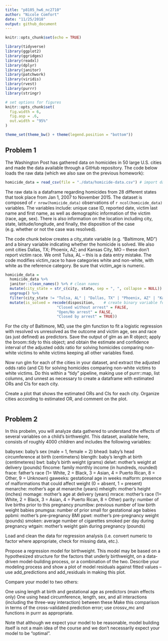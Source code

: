 ```yaml
---
title: "p8105_hw6_nc2710"
author: "Nicole Comfort"
date: "11/25/2018"
output: github_document
---
```


```r
knitr::opts_chunk$set(echo = TRUE)

library(tidyverse)
library(ggplot2)
library(ggridges)
library(readxl)
library(dplyr)
library(janitor)
library(patchwork)
library(viridis)
library(rvest)
library(purrr)
library(stringr) 

# set options for figures
knitr::opts_chunk$set(
  fig.width = 6,
  fig.asp = .6,
  out.width = "95%"
)

theme_set(theme_bw() + theme(legend.position = "bottom"))
```

## Problem 1

The Washington Post has gathered data on homicides in 50 large U.S. cities and made the data available through a GitHub repository. The code below loads the raw data (which we also saw on the previous homework):

```r

homicide_data = read_csv(file = "./data/homicide-data.csv") # import dataset

```

The raw data is a dataframe regarding homicides from 28 different states that took place from Jan 1, 2007 to November 2015. The dataset is composed of `r nrow(homicide_data)` observations of `r ncol(homicide_data)` variables. The variables include: unique case ID, reported date, victim last name and first name, as well as demographic information of the victim (race, age, sex). There is also information on the location including city, state, latitude/longitude, and finally, the disposition of the case (e.g. whether or not the case was resolved).

The code chunk below creates a city_state variable (e.g. “Baltimore, MD”) and a binary variable indicating whether the homicide is solved. We also omit cities Dallas, TX; Phoenix, AZ; and Kansas City, MO – these don’t report victim race. We omit Tulsa, AL – this is a data entry mistake. The code modifies victim_race to have categories white and non-white, with white as the reference category. Be sure that victim_age is numeric.

```r

homicide_data = 
  homicide_data %>% 
  janitor::clean_names() %>% # clean names
  mutate(city_state = str_c(city, state, sep = ", ", collapse = NULL)) %>% # create a city_state variable (e.g. “Baltimore, MD”)
  ungroup() %>% 
  filter(city_state != "Tulsa, AL" | "Dallas, TX" | "Phoenix, AZ" | "Kansas City, MO") %>%  # omit cities
  mutate(is_solved = recode(disposition,    # create binary variable for whether case is solved
                       "Closed without arrest" = FALSE,
                       "Open/No arrest" = FALSE,
                       "Closed by arrest" = TRUE))

```


For the city of Baltimore, MD, use the glm function to fit a logistic regression with resolved vs unresolved as the outcome and victim age, sex and race (as just defined) as predictors. Save the output of glm as an R object; apply the broom::tidy to this object; and obtain the estimate and confidence interval of the adjusted odds ratio for solving homicides comparing non-white victims to white victims keeping all other variables fixed.

Now run glm for each of the cities in your dataset, and extract the adjusted odds ratio (and CI) for solving homicides comparing non-white victims to white victims. Do this within a “tidy” pipeline, making use of purrr::map, list columns, and unnest as necessary to create a dataframe with estimated ORs and CIs for each city.

Create a plot that shows the estimated ORs and CIs for each city. Organize cities according to estimated OR, and comment on the plot.

```r

```

## Problem 2 

In this probelm, you will analyze data gathered to understand the effects of several variables on a child’s birthweight. This dataset, available here, consists of roughly 4000 children and includes the following variables:

babysex: baby’s sex (male = 1, female = 2)
bhead: baby’s head circumference at birth (centimeters)
blength: baby’s length at birth (centimeteres)
bwt: baby’s birth weight (grams)
delwt: mother’s weight at delivery (pounds)
fincome: family monthly income (in hundreds, rounded)
frace: father’s race (1= White, 2 = Black, 3 = Asian, 4 = Puerto Rican, 8 = Other, 9 = Unknown)
gaweeks: gestational age in weeks
malform: presence of malformations that could affect weight (0 = absent, 1 = present)
menarche: mother’s age at menarche (years)
mheigth: mother’s height (inches)
momage: mother’s age at delivery (years)
mrace: mother’s race (1= White, 2 = Black, 3 = Asian, 4 = Puerto Rican, 8 = Other)
parity: number of live births prior to this pregnancy
pnumlbw: previous number of low birth weight babies
pnumgsa: number of prior small for gestational age babies
ppbmi: mother’s pre-pregnancy BMI
ppwt: mother’s pre-pregnancy weight (pounds)
smoken: average number of cigarettes smoked per day during pregnancy
wtgain: mother’s weight gain during pregnancy (pounds)

Load and clean the data for regression analysis (i.e. convert numeric to factor where appropriate, check for missing data, etc.).

Propose a regression model for birthweight. This model may be based on a hypothesized structure for the factors that underly birthweight, on a data-driven model-building process, or a combination of the two. Describe your modeling process and show a plot of model residuals against fitted values – use add_predictions and add_residuals in making this plot.

Compare your model to two others:

One using length at birth and gestational age as predictors (main effects only)
One using head circumference, length, sex, and all interactions (including the three-way interaction) between these
Make this comparison in terms of the cross-validated prediction error; use crossv_mc and functions in purrr as appropriate.

Note that although we expect your model to be reasonable, model building itself is not a main idea of the course and we don’t necessarily expect your model to be “optimal”.


```r

```

